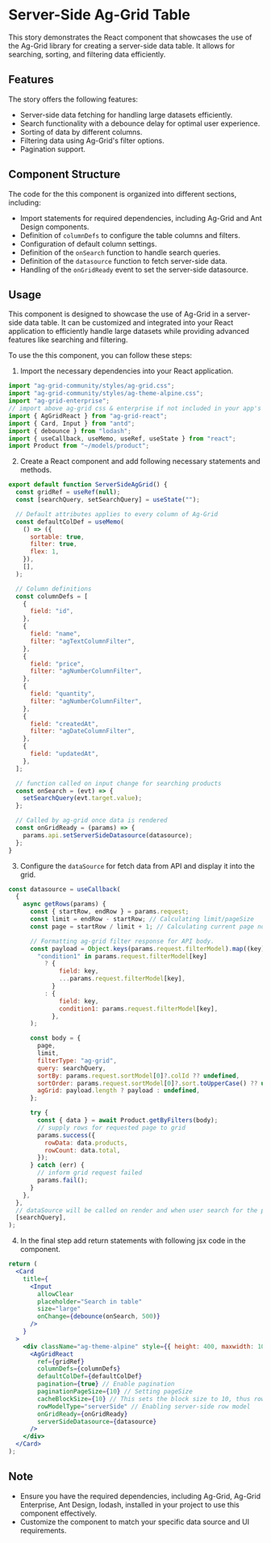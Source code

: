 
<Meta title="Features/Server Side Filters/Ag Grid/Frontend Docs" />

# Server-Side Ag-Grid Table

This story demonstrates the React component that showcases the use of the Ag-Grid library for creating a server-side data table.
It allows for searching, sorting, and filtering data efficiently.

## Features

The story offers the following features:

- Server-side data fetching for handling large datasets efficiently.
- Search functionality with a debounce delay for optimal user experience.
- Sorting of data by different columns.
- Filtering data using Ag-Grid's filter options.
- Pagination support.

## Component Structure

The code for the this component is organized into different sections, including:

- Import statements for required dependencies, including Ag-Grid and Ant Design components.
- Definition of `columnDefs` to configure the table columns and filters.
- Configuration of default column settings.
- Definition of the `onSearch` function to handle search queries.
- Definition of the `datasource` function to fetch server-side data.
- Handling of the `onGridReady` event to set the server-side datasource.

## Usage

This component is designed to showcase the use of Ag-Grid in a server-side data table.
It can be customized and integrated into your React application to efficiently handle large datasets while providing advanced features like searching and filtering.

To use the this component, you can follow these steps:

1. Import the necessary dependencies into your React application.

```jsx
import "ag-grid-community/styles/ag-grid.css";
import "ag-grid-community/styles/ag-theme-alpine.css";
import "ag-grid-enterprise";
// import above ag-grid css & enterprise if not included in your app's top-level
import { AgGridReact } from "ag-grid-react";
import { Card, Input } from "antd";
import { debounce } from "lodash";
import { useCallback, useMemo, useRef, useState } from "react";
import Product from "~/models/product";
```

2. Create a React component and add following necessary statements and methods.

```jsx
export default function ServerSideAgGrid() {
  const gridRef = useRef(null);
  const [searchQuery, setSearchQuery] = useState("");

  // Default attributes applies to every column of Ag-Grid
  const defaultColDef = useMemo(
    () => ({
      sortable: true,
      filter: true,
      flex: 1,
    }),
    [],
  );

  // Column definitions
  const columnDefs = [
    {
      field: "id",
    },
    {
      field: "name",
      filter: "agTextColumnFilter",
    },
    {
      field: "price",
      filter: "agNumberColumnFilter",
    },
    {
      field: "quantity",
      filter: "agNumberColumnFilter",
    },
    {
      field: "createdAt",
      filter: "agDateColumnFilter",
    },
    {
      field: "updatedAt",
    },
  ];

  // function called on input change for searching products
  const onSearch = (evt) => {
    setSearchQuery(evt.target.value);
  };

  // Called by ag-grid once data is rendered
  const onGridReady = (params) => {
    params.api.setServerSideDatasource(datasource);
  };
}
```

3. Configure the `dataSource` for fetch data from API and display it into the grid.

```jsx
const datasource = useCallback(
  {
    async getRows(params) {
      const { startRow, endRow } = params.request;
      const limit = endRow - startRow; // Calculating limit/pageSize
      const page = startRow / limit + 1; // Calculating current page no.

      // Formatting ag-grid filter response for API body.
      const payload = Object.keys(params.request.filterModel).map((key) =>
        "condition1" in params.request.filterModel[key]
          ? {
              field: key,
              ...params.request.filterModel[key],
            }
          : {
              field: key,
              condition1: params.request.filterModel[key],
            },
      );

      const body = {
        page,
        limit,
        filterType: "ag-grid",
        query: searchQuery,
        sortBy: params.request.sortModel[0]?.colId ?? undefined,
        sortOrder: params.request.sortModel[0]?.sort.toUpperCase() ?? undefined,
        agGrid: payload.length ? payload : undefined,
      };

      try {
        const { data } = await Product.getByFilters(body);
        // supply rows for requested page to grid
        params.success({
          rowData: data.products,
          rowCount: data.total,
        });
      } catch (err) {
        // inform grid request failed
        params.fail();
      }
    },
  },
  // dataSource will be called on render and when user search for the product.
  [searchQuery],
);
```

4. In the final step add return statements with following jsx code in the component.

```jsx
return (
  <Card
    title={
      <Input
        allowClear
        placeholder="Search in table"
        size="large"
        onChange={debounce(onSearch, 500)}
      />
    }
  >
    <div className="ag-theme-alpine" style={{ height: 400, maxwidth: 100 }}>
      <AgGridReact
        ref={gridRef}
        columnDefs={columnDefs}
        defaultColDef={defaultColDef}
        pagination={true} // Enable pagination
        paginationPageSize={10} // Setting pageSize
        cacheBlockSize={10} // This sets the block size to 10, thus rows are read back 10 at a time.
        rowModelType="serverSide" // Enabling server-side row model
        onGridReady={onGridReady}
        serverSideDatasource={datasource}
      />
    </div>
  </Card>
);
```

## Note

- Ensure you have the required dependencies, including Ag-Grid, Ag-Grid Enterprise, Ant Design, lodash, installed in your project to use this component effectively.
- Customize the component to match your specific data source and UI requirements.
